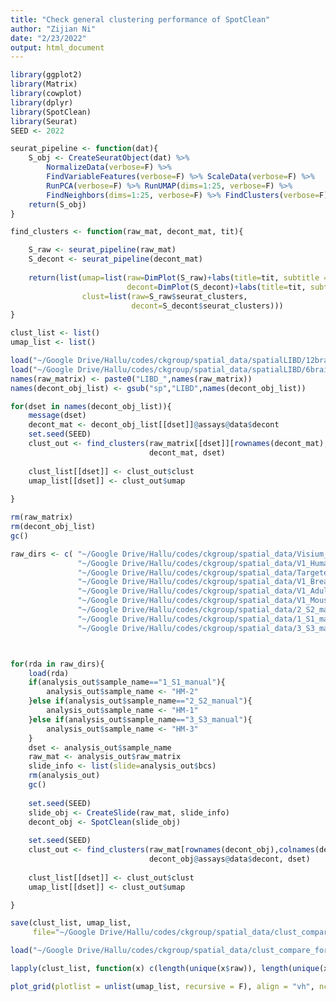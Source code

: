 ```yaml
---
title: "Check general clustering performance of SpotClean"
author: "Zijian Ni"
date: "2/23/2022"
output: html_document
---
```


```r
library(ggplot2)
library(Matrix)
library(cowplot)
library(dplyr)
library(SpotClean)
library(Seurat)
SEED <- 2022

seurat_pipeline <- function(dat){
    S_obj <- CreateSeuratObject(dat) %>% 
        NormalizeData(verbose=F) %>%
        FindVariableFeatures(verbose=F) %>% ScaleData(verbose=F) %>%
        RunPCA(verbose=F) %>% RunUMAP(dims=1:25, verbose=F) %>% 
        FindNeighbors(dims=1:25, verbose=F) %>% FindClusters(verbose=F)
    return(S_obj)
}

find_clusters <- function(raw_mat, decont_mat, tit){

    S_raw <- seurat_pipeline(raw_mat)
    S_decont <- seurat_pipeline(decont_mat)
    
    return(list(umap=list(raw=DimPlot(S_raw)+labs(title=tit, subtitle = "raw"), 
                          decont=DimPlot(S_decont)+labs(title=tit, subtitle="SpotClean")),
                clust=list(raw=S_raw$seurat_clusters, 
                           decont=S_decont$seurat_clusters)))
}
```

```r
clust_list <- list()
umap_list <- list()

load("~/Google Drive/Hallu/codes/ckgroup/spatial_data/spatialLIBD/12brains.RData")
load("~/Google Drive/Hallu/codes/ckgroup/spatial_data/spatialLIBD/6brains_decont.RData")
names(raw_matrix) <- paste0("LIBD_",names(raw_matrix))
names(decont_obj_list) <- gsub("sp","LIBD",names(decont_obj_list))

for(dset in names(decont_obj_list)){
    message(dset)
    decont_mat <- decont_obj_list[[dset]]@assays@data$decont
    set.seed(SEED)
    clust_out <- find_clusters(raw_matrix[[dset]][rownames(decont_mat),colnames(decont_mat)],
                               decont_mat, dset)
    
    clust_list[[dset]] <- clust_out$clust
    umap_list[[dset]] <- clust_out$umap
    
}

rm(raw_matrix)
rm(decont_obj_list)
gc()

raw_dirs <- c( "~/Google Drive/Hallu/codes/ckgroup/spatial_data/Visium_FFPE_Human_Breast_Cancer/Visium_FFPE_Human_Breast_Cancer.RData",
               "~/Google Drive/Hallu/codes/ckgroup/spatial_data/V1_Human_Lymph_Node/V1_Human_Lymph_Node.RData",
               "~/Google Drive/Hallu/codes/ckgroup/spatial_data/Targeted_Visium_Human_SpinalCord_Neuroscience/Targeted_Visium_Human_SpinalCord_Neuroscience.RData",
               "~/Google Drive/Hallu/codes/ckgroup/spatial_data/V1_Breast_Cancer_Block_A_Section_2/V1_Breast_Cancer_Block_A_Section_2.RData",
               "~/Google Drive/Hallu/codes/ckgroup/spatial_data/V1_Adult_Mouse_Brain/V1_Adult_Mouse_Brain.RData",
               "~/Google Drive/Hallu/codes/ckgroup/spatial_data/V1_Mouse_Kidney/V1_Mouse_Kidney.RData",
               "~/Google Drive/Hallu/codes/ckgroup/spatial_data/2_S2_manual/2_S2_manual.RData",
               "~/Google Drive/Hallu/codes/ckgroup/spatial_data/1_S1_manual/1_S1_manual.RData",
               "~/Google Drive/Hallu/codes/ckgroup/spatial_data/3_S3_manual/3_S3_manual.RData")



for(rda in raw_dirs){
    load(rda)
    if(analysis_out$sample_name=="1_S1_manual"){
        analysis_out$sample_name <- "HM-2"
    }else if(analysis_out$sample_name=="2_S2_manual"){
        analysis_out$sample_name <- "HM-1"
    }else if(analysis_out$sample_name=="3_S3_manual"){
        analysis_out$sample_name <- "HM-3"
    }
    dset <- analysis_out$sample_name
    raw_mat <- analysis_out$raw_matrix
    slide_info <- list(slide=analysis_out$bcs)
    rm(analysis_out)
    gc()
    
    set.seed(SEED)
    slide_obj <- CreateSlide(raw_mat, slide_info)
    decont_obj <- SpotClean(slide_obj)
    
    set.seed(SEED)
    clust_out <- find_clusters(raw_mat[rownames(decont_obj),colnames(decont_obj)],
                               decont_obj@assays@data$decont, dset)
    
    clust_list[[dset]] <- clust_out$clust
    umap_list[[dset]] <- clust_out$umap

}

save(clust_list, umap_list,
     file="~/Google Drive/Hallu/codes/ckgroup/spatial_data/clust_compare_for_review.RData")
```

```r
load("~/Google Drive/Hallu/codes/ckgroup/spatial_data/clust_compare_for_review.RData")

lapply(clust_list, function(x) c(length(unique(x$raw)), length(unique(x$decont))))

plot_grid(plotlist = unlist(umap_list, recursive = F), align = "vh", ncol=4)
```
